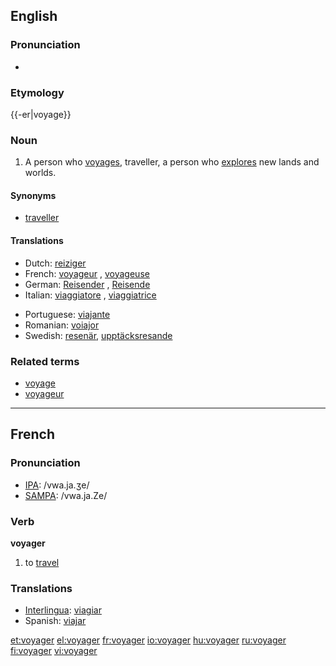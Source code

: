 {{wikipedia|dab=voyager}}
==English==

===Pronunciation===
*{{audio|en-us-voyager.ogg|Audio (US)}}

===Etymology===
{{-er|voyage}}

===Noun===
{{en-noun}}

# A person who [[voyage]]s, traveller, a person who [[explore]]s new lands and worlds.

====Synonyms====
*[[traveller]]

====Translations====
{{top}}
*Dutch: [[reiziger]] {{m}}
*French: [[voyageur]] {{m}}, [[voyageuse]] {{f}}
*German: [[Reisender]] {{m}}, [[Reisende]] {{f}}
*Italian: [[viaggiatore]] {{m}}, [[viaggiatrice]] {{f}}
{{mid}}
*Portuguese: [[viajante]] {{n}}
*Romanian: [[voiajor]]
*Swedish: [[resenär]], [[upptäcksresande]]
{{bottom}}

===Related terms===
*[[voyage]]
*[[voyageur]]

----

==French==

===Pronunciation===
*[[w:IPA|IPA]]: /vwa.ja.ʒe/
*[[w:SAMPA|SAMPA]]: /vwa.ja.Ze/

===Verb===
'''voyager'''

# to [[travel]]

===Translations===
{{rfc-level|Translations at L3+ (AutoFormat would have corrected level of Translations)}}

*[[Interlingua]]: [[viagiar]]
*Spanish: [[viajar]]

[[et:voyager]]
[[el:voyager]]
[[fr:voyager]]
[[io:voyager]]
[[hu:voyager]]
[[ru:voyager]]
[[fi:voyager]]
[[vi:voyager]]